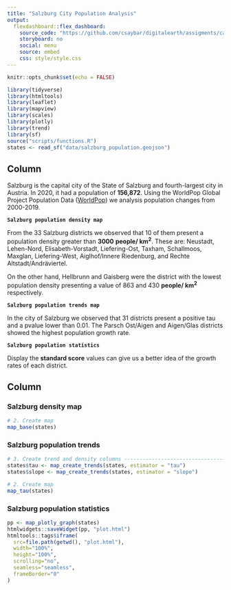 ```yaml
---
title: "Salzburg City Population Analysis"
output: 
  flexdashboard::flex_dashboard:
    source_code: "https://github.com/csaybar/digitalearth/assigments/carto_proj/assigment_02"
    storyboard: no
    social: menu
    source: embed
    css: style/style.css
---
```


```r
knitr::opts_chunk$set(echo = FALSE)
```


```r
library(tidyverse)
library(htmltools)
library(leaflet)
library(mapview)
library(scales)
library(plotly)
library(trend)
library(sf)
source("scripts/functions.R")
states <- read_sf("data/salzburg_population.geojson")
```
    
Column {data-width=185}
-------------------------------------

Salzburg is the capital city of the State of Salzburg and fourth-largest city in Austria. In 2020, it had a population of **156,872**. Using the WorldPop Global Project Population Data ([WorldPop](https://www.worldpop.org/)) we analysis population changes from 2000-2019.

**`Salzburg population density map`**

From the 33 Salzburg districts we observed that 10 of them present a population density greater than  **3000** **people/ km<sup>2</sup>**. These are: Neustadt, Lehen-Nord, Elisabeth-Vorstadt, Liefering-Ost, Taxham, Schallmoos, Maxglan, Liefering-West, Aiglhof/Innere Riedenburg, and Rechte Altstadt/Andräviertel. 

On the other hand, Hellbrunn and Gaisberg were the district with the lowest population density presenting a value of 863 and 430 **people/ km<sup>2</sup>** respectively.

**`Salzburg population trends map`**

In the city of Salzburg we observed that 31 districts present a positive tau and a pvalue lower than 0.01. The Parsch Ost/Aigen and Aigen/Glas districts showed the highest population growth rate.

**`Salzburg population statistics`**

Display the **standard score** values can give us a better idea of the growth rates of each district.

Column {.tabset}
-------------------------------------
   
### Salzburg density map

```r
# 2. Create map
map_base(states)
```   

### Salzburg population trends

```r
# 3. Create trend and density columns -------------------------------------
states$tau <- map_create_trends(states, estimator = "tau")
states$slope <- map_create_trends(states, estimator = "slope")
```


```r
# 2. Create map
map_tau(states)
```   

### Salzburg population statistics

```r
pp <- map_plotly_graph(states)
htmlwidgets::saveWidget(pp, "plot.html")
htmltools::tags$iframe(
  src=file.path(getwd(), "plot.html"),
  width="100%",
  height="100%",
  scrolling="no",
  seamless="seamless",
  frameBorder="0"
)
```